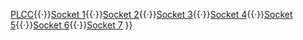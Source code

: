 {{Navbox
|name  = Intelsock
|title = [[Intel|英特爾]][[CPU插座|CPU插座與插槽]]
|listclass = hlist

|group1 = 桌面平台
|list1  = 
  {{Navbox subgroup
  |group1= {{link-en|Slot|Edge connector}}
  |list1=
* [[Slot 1]]

  |group2= [[插針網格陣列|PGA]]
  |list2=
* [[Socket 370]]
* [[Socket 423]]<small>（Socket W）</small>
* [[Socket 478]]<small>（Socket N）</small>

  |group3= [[平面網格陣列封裝|LGA]]
  |list3=
* [[LGA 775]]<small>（Socket T）</small>
* [[LGA 1366]]<small>（Socket B）</small>
* [[LGA 1156]]<small>（Socket H1）</small>
* [[LGA 1155]]<small>（Socket H2）</small>
* [[LGA 1150]]<small>（Socket H3）</small>
* [[LGA 1151]]<small>（Socket H4）</small>
* [[LGA 2011]]<small>（Socket R）</small>
* [[LGA 2011|LGA 2011-3]]<small>（Socket R3）</small>
* [[LGA 2066]]<small>（Socket R4）</small>
* [[LGA 1200]]<small>（Socket H5）</small>
* [[LGA 1700]]<small>（Socket V）</small>
}}




|group2 = -{zh-cn:移动;zh-hk:流動;zh-tw:行動}-平台
|list2  = 
* [[Socket 441]]
* [[Socket 479]]
* [[Socket 495]]
* [[Socket M]]
* [[Socket P]]
* [[Socket G1]]
* [[Socket G2]]

|group3 = -{zh-cn:服务器;zh-hk:服務器;zh-tw:伺服器}-平台
|list3  = 
  {{Navbox subgroup
  |group1=
  |list1=
* [[Socket 8]]

  |group2=[[Xeon]]處理器
  |list2=
    {{Navbox subgroup
    |group1= {{link-en|Slot|Edge connector}}
    |list1=
* [[Slot 2]]

    |group2= [[插針網格陣列|PGA]]
    |list2=
* [[Socket 603]]
* [[Socket 604]]

    |group3= [[平面網格陣列封裝|LGA]]
    |list3=
* [[LGA 771]]<small>（Socket J）</small>
* [[LGA 1366]]<small>（Socket B）</small>
* [[LGA 1156]]<small>（Socket H1）</small>
* [[LGA 1155]]<small>（Socket H2）</small>
* [[LGA 1356]]<small>（Socket B2）</small>
* [[LGA 1567]]<small>（Socket LS）</small>
* [[LGA 1150]]<small>（Socket H3）</small>
* [[LGA 1151]]<small>（Socket H4）</small>
* [[LGA 2011]]<small>（Socket R）</small>
* [[LGA 2011|LGA 2011-1]]<small>（Socket R1）</small>
* [[LGA 2011|LGA 2011-3]]<small>（Socket R3）</small>
* [[LGA 3647]]<small>（Socket P）</small>}}

  |group3=[[Itanium]]處理器
  |list3=
* {{link-en|PAC 418|PAC418}}
* {{link-en|PAC 611|PAC611}}
* [[LGA 1248]]<small>（Socket TW) </small>
  }}

|group4 = 早期非專有插座
|list4  = [[雙列直插封裝|DIP]]{{·}}[[PLCC]]{{·}}[[Socket 1]]{{·}}[[Socket 2]]{{·}}[[Socket 3]]{{·}}[[Socket 4]]{{·}}[[Socket 5]]{{·}}[[Socket 6]]{{·}}[[Socket 7]]
}}<noinclude>
[[Category:英特爾模板|{{PAGENAME}}]]
[[Category:CPU插座模板|{{PAGENAME}}]]
[[Category:科技导航模板|{{PAGENAME}}]]
</noinclude>